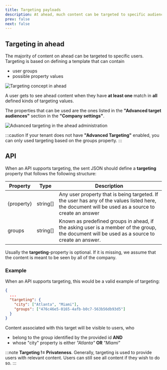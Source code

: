 ```yaml
---
title: Targeting payloads
description: At ahead, much content can be targeted to specific audiences. Here we describe how for APIs supporting this
prev: false
next: false
---
```



## Targeting in ahead

The majority of content on ahead can be targeted to specific users. Targeting is based on defining
a template that can contain
* user groups
* possible property values

<Image src={image1} alt="Targeting concept in ahead" />

A user gets to see ahead content when they have **at least one** match in **all** defined kinds of targeting values.

The properties that can be used are the ones listed in the **"Advanced target audiences"** section in the **"Company settings"**.

<Image src={image2} alt="Advanced targeting in the ahead administration" />

:::caution
If your tenant does not have **"Advanced Targeting"** enabled, you can only used targeting based on the groups property.
:::

## API

When an API supports targeting, the sent JSON should define a **targeting** property that follows the following structure:

| Property     | Type      | Description                                                                                       |
|--------------|-----------|---------------------------------------------------------------------------------------------------|
| \{property\} | string[]  | Any user property that is being targeted. If the user has any of the values listed here, the document will be used as a source to create an answer |
| groups       | string[]  | Known as predefined groups in ahead, if the asking user is a member of the group, the document will be used as a source to create an answer. |


Usually the **targeting**-property is optional. If it is missing, we assume that the content is meant to be seen by all of the company.

### Example

When an API supports targeting, this would be a valid example of targeting:

```json
{
  ...
  "targeting": {
    "city": ["Atlanta", "Miami"],
    "groups": ["476c46e5-0165-4afb-b0c7-563b56db93d5"]
  }
}
```

Content associated with this target will be visible to users, who
* belong to the group identified by the provided id **AND**
* whose "city" property is either _"Atlanta"_ **OR** _"Miami"_

:::note
**Targeting != Privateness**. Generally, targeting is used to provide users with relevant content.
Users can still see all content if they wish to do so.
:::